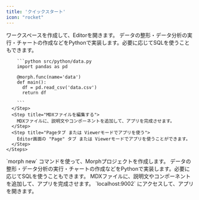 ```yaml
---
title: 'クイックスタート'
icon: "rocket"
---
```


<Tabs>
  <Tab title="クラウド版">
    <Steps>
      <Step title="ワークスペースを作成する">
        ワークスペースを作成して、Editorを開きます。
      </Step>
      <Step title="データ処理をPythonで実装する">
        データの整形・データ分析の実行・チャートの作成などをPythonで実装します。必要に応じてSQLを使うこともできます。

        ```python src/python/data.py
        import pandas as pd

        @morph.func(name='data')
        def main():
          df = pd.read_csv('data.csv')
          return df

        ```
      </Step>
      <Step title="MDXファイルを編集する">
        MDXファイルに、説明文やコンポーネントを追加して、アプリを完成させます。
      </Step>
      <Step title="Pageタブ または Viewerモードでアプリを使う">
        Editor画面の "Page" タブ または Viewerモードでアプリを使うことができます。
      </Step>
    </Steps>
  </Tab>
  <Tab title="ローカル版">
    <Steps>
      <Step title="Morphプロジェクトを作成する">
        `morph new` コマンドを使って、Morphプロジェクトを作成します。
      </Step>
      <Step title="データ処理をPythonで実装する">
        データの整形・データ分析の実行・チャートの作成などをPythonで実装します。必要に応じてSQLを使うこともできます。
      </Step>
      <Step title="MDXファイルを編集する">
        MDXファイルに、説明文やコンポーネントを追加して、アプリを完成させます。
      </Step>
      <Step title="ブラウザでアプリを開く">
        `localhost:9002` にアクセスして、アプリを開きます。
      </Step>
    </Steps>
  </Tab>
</Tabs>